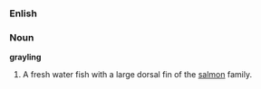 ===Enlish===
===Noun===
'''grayling'''

# A fresh water fish with a large dorsal fin of the [[salmon]] family.